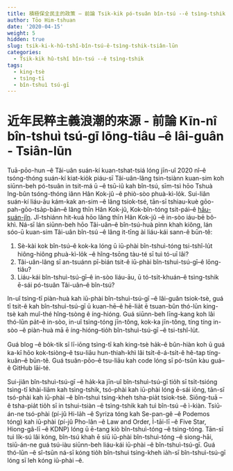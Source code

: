 ```yaml
---
title: 積極保全民主的政策 – 前論 Tsik-ki̍k pó-tsuân bîn-tsú --ê tsìng-tshik – Tsiân-lūn
author: Tōo Him-tshuan
date: '2020-04-15'
weight: 5
hidden: true
slug: tsik-ki-k-hû-tshî-bîn-tsú-ê-tsìng-tshik-tsiân-lūn
categories:
  - Tsik-ki̍k hû-tshî bîn-tsú --ê tsìng-tshik
tags:
  - king-tsè
  - tsìng-tī
  - bîn-tshuì tsú-gī
---
```


# 近年民粹主義浪潮的來源 - 前論 Kīn-nî bîn-tshuì tsú-gī lōng-tiâu --ê lâi-guân - Tsiân-lūn
Tuā-pōo-hun --ê Tâi-uân suán-kí kuan-tshat-tsiá lóng jīn-uî 2020 nî--ê tsóng-thóng suán-kí kiat-kio̍k piáu-sī Tâi-uân-lâng tsin-tsiànn kuan-sim koh siūnn-beh pó-tsuân in tsit-má ū --ê tsū-iû kah bîn-tsú, sīm-tsì hōo Tshuà Ing-bûn tsóng-thóng iânn Hân Kok-jû --ê phiò-sòo phuà-kì-lo̍k. Sui-liân suán-kí liáu-āu kám-kak an-sim --ê lâng tsiok-tsé, tān-sī tshiau-kuè gōo-pah-gōo-tsa̍p-bān--ê lâng thīn Hân Kok-jû, Kok-bîn-tóng tsit-pái--ê [hāu-suán-jîn](https://www.bloomberg.com/graphics/2020-taiwan-election-results/). Jî-tshiánn hit-kuá hōo lâng thīn Hân Kok-jû --ê in-sòo iáu-bē bô-khì. Ná-sī lán siūnn-beh hōo Tâi-uân--ê bîn-tsú-huà pìnn khah kiông, lán sóo-ū kuan-sim Tâi-uân bîn-tsú --ê lâng it-tīng ài liáu-kái sann-ê būn-tê:

1.	Sè-kài kok bîn-tsú--ê kok-ka lóng ū iū-phài bîn-tshuì-tóng tsi-tshî-lu̍t hiông-hiông phuà-kì-lo̍k --ê hîng-tsōng tàu-té sī tuì tó-uī lâi?
2.	Tâi-uân-lâng sī an-tsuánn pī-bián tsit-ê iū-phài bîn-tshuì-tsú-gī--ê lōng-tiâu?
3.	Liáu-kái bîn-tshuì-tsú-gī--ê in-sòo liáu-āu, ū tó-tsi̍t-khuán--ê tsìng-tshik ē-sái pó-tsuân Tâi-uân--ê bîn-tsú?

In-uî tsìng-tī piàn-huà kah iū-phài bîn-tshuì-tsú-gī --ê lâi-guân tsiok-tsè, guá tī tsit-ê kah bîn-tshuì-tsú-gī ū kuan-hē--ê hē-lia̍t ē tsuan-bûn thó-lūn king-tsè kah muî-thé hîng-tsòng ê íng-hióng. Guá siūnn-beh līng-kang koh lâi thó-lūn pa̍t--ê in-sòo, in-uî tsìng-tóng jīn-tông, kok-ka jīn-tông, tíng tíng in-sòo --ê piàn-huà mā ē íng-hióng--tio̍h bîn-tshuì-tsú-gī --ê tsi-tshî-lu̍t.

Guá blog --ê bo̍k-tik sī lī-iōng tsìng-tī kah king-tsè ha̍k--ê bûn-hiàn koh ū guá ka-kī hōo kok-tsiòng--ê tsu-liāu hun-thiah-khì lâi tsi̍t-ê-á-tsi̍t-ê hê-tap tíng-kuân--ê būn-tê. Guá tsuân-pōo--ê tsu-liāu kah code lóng sī pó-tsûn kàu guá--ê GitHub lāi-té. 

Sui-jiân bîn-tshuì-tsú-gī --ê ha̍k-ka jīn-uî bîn-tshuì-tsú-gī tio̍h sī tsi̍t-tsióng tsìng-tī khài-liām kah tsìng-tshik, tsó-phài kah iū-phài lóng ē-sái iōng, tān-sī tsó-phài kah iū-phài --ê bîn-tshuì tsìng-kheh tsha-pia̍t tsiok-tsè. Siōng-tuā --ê tsha-pia̍t tio̍h sī in tshui-tsiàn --ê tsìng-tshik kah tuì bîn-tsú --ê ì-kiàn. Tsiū-án-ne tsó-phài (pí-jû Hi-la̍h --ê Syriza tóng kah Se-pan-gê --ê Podemos tóng) kah iū-phài (pí-jû Pho-lân --ê Law and Order, Ì-tāi-lī --ê Five Star, Hiong-gâ-lī --ê KDNP) lóng ū ē-tang kiò bîn-tshuì-tóng --ê tsìng-tóng. Tān-sī tuì li̍k-sú lâi kóng, bîn-tsú khah ē siū iū-phài bîn-tshuì-tóng --ê siong-hāi, tsiū-án-ne guá tsú-iàu siūnn-beh liáu-kái iū-phài --ê bîn-tshuì-tsú-gī. Guá thó-lūn --ê sî-tsūn ná-sī kóng tio̍h bîn-tshuì tsìng-kheh ia̍h-sī bîn-tshuì-tsú-gī lóng sī leh kóng iū-phài --ê. 


